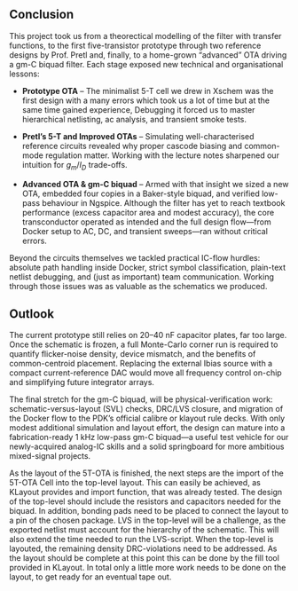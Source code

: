 ## Conclusion  
This project took us from a theorectical modelling of the filter with transfer functions, to the first five-transistor prototype through two
reference designs by Prof.&nbsp;Pretl and, finally, to a home-grown
“advanced” OTA driving a gm-C biquad filter. Each stage exposed new
technical and organisational lessons:

* **Prototype OTA** – The minimalist 5-T cell we drew in Xschem was the first design with a many errors which took us a lot of time but at the same time gained experience, Debugging it forced us to master hierarchical netlisting, ac analysis, and transient smoke tests.

* **Pretl’s 5-T and Improved OTAs** – Simulating well-characterised reference
  circuits revealed why proper cascode biasing and common-mode regulation matter.  Working with the lecture notes sharpened our intuition for $g_m/I_D$ trade-offs.

* **Advanced OTA & gm-C biquad** – Armed with that insight we sized a new OTA,
  embedded four copies in a Baker-style biquad, and verified low-pass behaviour
  in Ngspice. Although the filter has yet to reach textbook performance
  (excess capacitor area and modest accuracy), the core transconductor
  operated as intended and the full design flow—from Docker setup to AC, DC,
  and transient sweeps—ran without critical errors.

Beyond the circuits themselves we tackled practical IC-flow hurdles:
absolute path handling inside Docker, strict symbol classification,
plain-text netlist debugging, and (just as important) team communication.
Working through those issues was as valuable as the schematics we produced.

## Outlook
The current prototype still relies on 20–40 nF capacitor plates, far too large.
Once the schematic is frozen, a full Monte-Carlo corner run is required to quantify flicker-noise density, device mismatch, and the benefits of common-centroid placement. Replacing the external Ibias source with a compact current-reference DAC would move all frequency control on-chip and simplifying future integrator arrays.

The final stretch for the gm-C biquad, will be physical-verification work: schematic-versus-layout (SVL) checks, DRC/LVS closure, and migration of the Docker flow to the PDK’s official calibre or klayout rule decks. With only modest additional simulation and layout effort, the design can mature into a fabrication-ready 1 kHz low-pass gm-C biquad—a useful test vehicle for our newly-acquired analog-IC skills and a solid springboard for more ambitious mixed-signal projects.

As the layout of the 5T-OTA is finished, the next steps are the import of the 5T-OTA Cell into the top-level layout. This can easily be achieved, as KLayout provides and import function, that was already tested. 
The design of the top-level should include the resistors and capacitors needed for the biquad. In addition, bonding pads need to be placed to connect the layout to a pin of the chosen package. 
LVS in the top-level will be a challenge, as the exported netlist must account for the hierarchy of the schematic. This will also extend the time needed to run the LVS-script. 
When the top-level is layouted, the remaining density DRC-violations need to be addressed. As the layout should be complete at this point this can be done by the fill tool provided in KLayout. 
In total only a little more work needs to be done on the layout, to get ready for an eventual tape out.